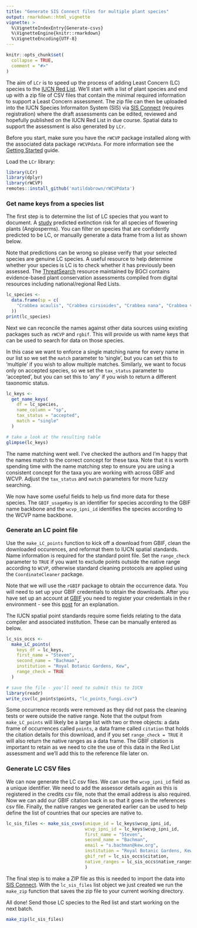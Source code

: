 ```yaml
---
title: "Generate SIS Connect files for multiple plant species"
output: rmarkdown::html_vignette
vignette: >
  %\VignetteIndexEntry{Generate-csvs}
  %\VignetteEngine{knitr::rmarkdown}
  %\VignetteEncoding{UTF-8}
---
```


```r
knitr::opts_chunk$set(
  collapse = TRUE,
  comment = "#>"
)
```

The aim of `LCr` is to speed up the process of adding Least Concern (LC) species to the [IUCN Red List](https://www.iucnredlist.org/). We'll start with a list of plant species and end up with a zip file of CSV files that contain the minimal required information to support a Least Concern assessment. The zip file can then be uploaded into the IUCN Species Informaiton System (SIS) via [SIS Connect](https://connect.iucnredlist.org/) (requires registration) where the draft assessments can be edited, reviewed and hopefully published on the IUCN Red List in due course. Spatial data to support the assessment is also generated by `LCr`.

Before you start, make sure you have the `rWCVP` package installed along with the associated data package `rWCVPdata`. For more information see the [Getting Started](https://matildabrown.github.io/rWCVP/articles/rWCVP.html) guide.

Load the `LCr` library:

```r
library(LCr)
library(dplyr)
library(rWCVP)
remotes::install_github('matildabrown/rWCVPdata')
```

### Get name keys from a species list

The first step is to determine the list of LC species that you want to document. A [study](https://nph.onlinelibrary.wiley.com/doi/full/10.1111/nph.19592) predicted extinction risk for all species of flowering plants (Angiosperms). You can filter on species that are confidently predicted to be LC, or manually generate a data frame from a list as shown below.

Note that predictions can be wrong so please verify that your selected species are genuine LC species. A useful resource to help determine whether your species is LC is to check whether it has previously been assessed. The [ThreatSearch](https://tools.bgci.org/threat_search.php) resource maintained by BGCI contains evidence-based plant conservation assessments compiled from digital resources including national/regional Red Lists.  

```r
lc_species <-
  data.frame(sp = c(
    "Crabbea acaulis", "Crabbea cirsioides", "Crabbea nana", "Crabbea velutina"
  ))
print(lc_species)
```
Next we can reconcile the names against other data sources using existing packages such as `rWCVP` and `rgbif`. This will provide us with name keys that can be used to search for data on those species.

In this case we want to enforce a single matching name for every name in our list so we set the `match` parameter to 'single', but you can set this to 'multiple' if you wish to allow multiple matches. 
Similarly, we want to focus only on accepted species, so we set the `tax_status` parameter to 'accepted', but you can set this to 'any' if you wish to return a different taxonomic status.

```r
lc_keys <-
  get_name_keys(
    df = lc_species,
    name_column = "sp",
    tax_status = "accepted",
    match = "single"
  )

# take a look at the resulting table
glimpse(lc_keys)
```

The name matching went well. I've checked the authors and I'm happy that the names match to the correct concept for these taxa. Note that it is worth spending time with the name matching step to ensure you are using a consistent concept for the taxa you are working with across GBIF and WCVP. Adjust the `tax_status` and `match` parameters for more fuzzy searching.

We now have some useful fields to help us find more data for these species. The `GBIF_usageKey` is an identifier for species according to the GBIF name backbone and the `wcvp_ipni_id` identifies the species according to the WCVP name backbone. 

### Generate an LC point file

Use the `make_LC_points` function to kick off a download from GBIF, clean the downloaded occurences, and reformat them to IUCN spatial standards. Name information is required for the standard point file. Set the `range_check` parameter to `TRUE` if you want to exclude points outside the native range according to `WCVP`, otherwise standard cleaning protocols are applied using the `CoordinateCleaner` package.

Note that we will use the `rGBIF` package to obtain the occurrence data. You will need to set up your GBIF credentials to obtain the downloads. After you have set up an account at [GBIF](https://www.gbif.org/) you need to register your credentials in the r environment - see this [post](https://docs.ropensci.org/rgbif/articles/gbif_credentials.html) for an explanation.

The IUCN spatial point standards require some fields relating to the data compiler and associated institution. These can be manually entered as below.

```r
lc_sis_occs <-
  make_LC_points(
    keys_df = lc_keys,
    first_name = "Steven",
    second_name = "Bachman",
    institution = "Royal Botanic Gardens, Kew",
    range_check = TRUE
  )

# save the file - you'll need to submit this to IUCN
library(readr)
write_csv(lc_points$points, "lc_points_fungi.csv")
```
Some occurrence records were removed as they did not pass the cleaning tests or were outside the native range. Note that the output from `make_LC_points` will likely be a large list with two or three objects: a data frame of occurrences called `points`, a data frame called `citation` that holds the citation details for this download, and if you set `range_check = TRUE` it will also return the native ranges as a data frame. The GBIF citation is important to retain as we need to cite the use of this data in the Red List assessment and we'll add this to the reference file later on.

### Generate LC CSV files

We can now generate the LC csv files. We can use the `wcvp_ipni_id` field as a unique identifier. We need to add the assessor details again as this is registered in the credits csv file, note that the email address is also required. Now we can add our GBIF citation back in so that it goes in the references csv file. Finally, the native ranges we generated earlier can be used to help define the list of countries that our species are native to. 

```r
lc_sis_files <- make_sis_csvs(unique_id = lc_keys$wcvp_ipni_id,
                              wcvp_ipni_id = lc_keys$wcvp_ipni_id,
                              first_name = "Steven",
                              second_name = "Bachman",
                              email = "s.bachman@kew.org",
                              institution = "Royal Botanic Gardens, Kew",
                              gbif_ref = lc_sis_occs$citation,
                              native_ranges = lc_sis_occs$native_ranges
                              )
```

The final step is to make a ZIP file as this is needed to import the data into [SIS Connect](https://connect.iucnredlist.org/). With the `lc_sis_files` list object we just created we run the `make_zip` function that saves the zip file to your current working directory.

All done! Send those LC species to the Red list and start working on the next batch.

```r
make_zip(lc_sis_files)
```

